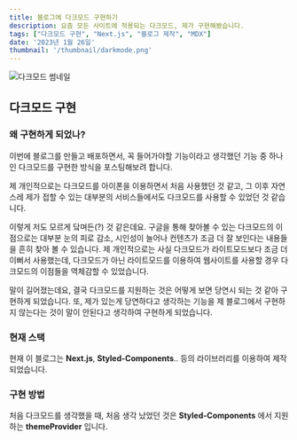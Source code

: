 ```yaml
---
title: 블로그에 다크모드 구현하기
description: 요즘 모든 사이트에 적용되는 다크모드, 제가 구현해봤습니다.
tags: ["다크모드 구현", "Next.js", "블로그 제작", "MDX"]
date: '2023년 1월 26일'
thumbnail: '/thumbnail/darkmode.png'
---
```

![다크모드 썸네일](/thumbnail/darkmode.png "포스트 대표 이미지")

## 다크모드 구현

### 왜 구현하게 되었나?

이번에 블로그를 만들고 배포하면서, 꼭 들어가야할 기능이라고 생각했던 기능 중 하나인 다크모드를 구현한 방식을 포스팅해보려 합니다.

제 개인적으로는 다크모드를 아이폰을 이용하면서 처음 사용했던 것 같고, 그 이후 자연스레 제가 접할 수 있는 대부분의 서비스들에서도 
다크모드를 사용할 수 있었던 것 같습니다.

이렇게 저도 모르게 닼며든(?) 것 같은데요. 구글을 통해 찾아볼 수 있는 다크모드의 이점으로는 대부분 눈의 피로 감소, 
시인성이 늘어나 컨텐츠가 조금 더 잘 보인다는 내용들을 흔히 찾아 볼 수 있습니다.
제 개인적으로는 사실 다크모드가 라이트모드보다 조금 더 이뻐서 사용했는데, 
다크모드가 아닌 라이트모드를 이용하여 웹사이트를 사용할 경우 다크모드의 이점들을 역체감할 수 있었습니다.

말이 길어졌는데요, 결국 다크모드를 지원하는 것은 어떻게 보면 당연시 되는 것 같아 구현하게 되었습니다.
또, 제가 있는게 당연하다고 생각하는 기능을 제 블로그에서 구현하지 않는다는 것이 말이 안된다고 생각하여 구현하게 되었습니다.

<h3 id="현재 스택">현재 스택</h3>

현재 이 블로그는 __Next.js__, __Styled-Components__.. 등의 라이브러리를 이용하여 제작되었습니다.

### 구현 방법

처음 다크모드를 생각했을 때, 처음 생각 났었던 것은 __Styled-Components__ 에서 지원하는 __themeProvider__ 입니다.